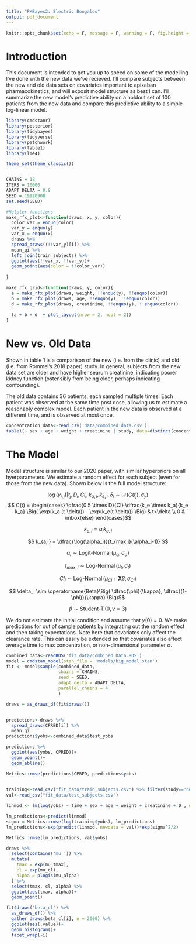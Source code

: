```yaml
---
title: "PKBayes2: Electric Boogaloo"
output: pdf_document
---
```



```r
knitr::opts_chunk$set(echo = F, message = F, warning = F, fig.height = 4, fig.align ='center', dpi = 400, cache = F)

```

# Introduction

This document is intended to get you up to speed on some of the modelling I've done with the new data we've recieved.  I'll compare subjects between the new and old data sets on covariates important to apixaban pharmacokinetics, and will exposit model structure as best I can.  I'll summarize the new model's predictive ability on a holdout set of 100 patients from the new data and compare this predictive ability to a simple log-linear model.


```r
library(cmdstanr)
library(posterior)
library(tidybayes)
library(tidyverse)
library(patchwork)
library(table1)
library(lme4)

theme_set(theme_classic())


CHAINS = 12
ITERS = 10000
ADAPT_DELTA = 0.8
SEED = 19920908
set.seed(SEED)

#Helpler functions
make_rfx_plot<-function(draws, x, y, color){
  color_var = enquo(color)
  var_y = enquo(y)
  var_x = enquo(x)
  draws %>% 
  spread_draws((!!var_y)[i]) %>% 
  mean_qi %>% 
  left_join(train_subjects) %>% 
  ggplot(aes(!!var_x, !!var_y))+
  geom_point(aes(color = !!color_var))
  
} 

make_rfx_grid<-function(draws, y, color){
  a = make_rfx_plot(draws, weight, !!enquo(y), !!enquo(color))
  b = make_rfx_plot(draws, age, !!enquo(y), !!enquo(color))
  d = make_rfx_plot(draws, creatinine, !!enquo(y), !!enquo(color))
  
  (a + b + d  + plot_layout(nrow = 2, ncol = 2))
}
```


# New vs. Old Data

Shown in table 1 is a comparison of the new (i.e. from the clinic) and old (i.e. from Rommel's 2018 paper) study.  In general, subjects from the new data set are older and have higher searum creatinine, indicating poorer kidney function (ostensibly from being older, perhaps indicating confounding).

The old data contains 36 patients, each sampled multiple times.  Each patient was observed at the same time post dose, allowing us to estimate a reasonably complex model.  Each patient in the new data is observed at a different time, and is observed at most once.

```r
concentration_data<-read_csv('data/combined_data.csv')
table1(~ sex + age + weight + creatinine | study, data=distinct(concentration_data, subjectids, .keep_all = T))
```

# The Model

Model structure is similar to our 2020 paper, with similar hyperpriors on all hyerparameters.  We estimate a random effect for each subject (even for those from the new data). Shown below is the full model structure:

$$ \log(y_{i,j}) \vert t_j, D_i, Cl_i, k_{a,i}, k_{e,i}, \delta_i \sim \mathcal{N}(C(t_j), \sigma_y)  $$
$$ C(t)  = \begin{cases} \dfrac{0.5 \times D}{Cl} \dfrac{k_e \times k_a}{k_e - k_a} \Big( \exp(k_a (t-\delta)) - \exp(k_e(t-\delta)) \Big) & t>\delta \\ 0 & \mbox{else} \end{cases}$$

$$ k_{e,i} = \alpha_i k_{a,i} $$

$$ k_{a,i} = \dfrac{\log(\alpha_i)}{t_{max,i}(\alpha_i-1)} $$

$$ \alpha_i \sim \operatorname{Logit-Normal}(\mu_\alpha, \sigma_\alpha) $$

$$ t_{max, i} \sim \operatorname{Log-Normal}(\mu_t, \sigma_t) $$

$$ Cl_i \sim \operatorname{Log-Normal}(\mu_{Cl} + \mathbf{X}\beta, \sigma_{Cl}) $$

$$ \delta_i \sim \operatorname{Beta}\Big( \dfrac{\phi}{\kappa}, \dfrac{(1-\phi)}{\kappa} \Big)$$

$$ \beta \sim \operatorname{Student-T}(0, \nu=3)  $$

We do not estimate the initial condition and assume that $y(0) = 0$. We make predictions for out of sample patients by integrating out the random effect and then taking expectations.  Note here that covariates only affect the clearance rate.  This can easily be extended so that covariates also affect average time to max concentration, or non-dimensional parameter $\alpha$.
```r
combined_data<-readRDS('fit_data/combined_Data.RDS')
model = cmdstan_model(stan_file = 'models/big_model.stan')
fit <- model$sample(combined_data, 
                    chains = CHAINS, 
                    seed = SEED, 
                    adapt_delta = ADAPT_DELTA,
                    parallel_chains = 4
                    )
```

```r
draws = as_draws_df(fit$draws())


predictions<-draws %>% 
  spread_draws(CPRED[i]) %>% 
  mean_qi
predictions$yobs<-combined_data$test_yobs

predictions %>% 
  ggplot(aes(yobs, CPRED))+
  geom_point()+
  geom_abline()

Metrics::rmse(predictions$CPRED, predictions$yobs)
  
```


```r
training<-read_csv("fit_data/train_subjects.csv") %>% filter(study=='new')
val<-read_csv("fit_data/test_subjects.csv")

linmod <- lm(log(yobs) ~ time + sex + age + weight + creatinine + D , data = training)

lm_predictions<-predict(linmod)
sigma = Metrics::rmse(log(training$yobs), lm_predictions)
lm_predictions<-exp(predict(linmod, newdata = val))*exp(sigma^2/2)

Metrics::rmse(lm_predictions, val$yobs)
```



```r
draws %>% 
  select(contains('mu_')) %>% 
  mutate(
    tmax = exp(mu_tmax),
    cl = exp(mu_cl),
    alpha = plogis(mu_alpha)
  ) %>% 
  select(tmax, cl, alpha) %>% 
  ggplot(aes(tmax, alpha))+
  geom_point()
```

```r
fit$draws('beta_cl') %>% 
  as_draws_df() %>% 
  gather_draws(beta_cl[i], n = 2000) %>% 
  ggplot(aes(.value))+
  geom_histogram()+
  facet_wrap(~i)
```

